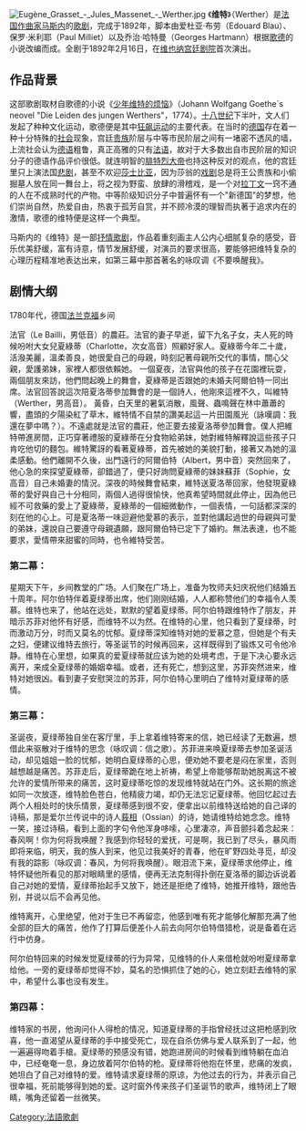 [[File:Eugène_Grasset_-_Jules_Massenet_-_Werther.jpg|thumb]]
{{for|名为维特的法国市镇|维特 (加来海峡省)}}
《'''维特'''》（Werther）是[[法国|法国]][[作曲家|作曲家]][[马斯内|马斯内]]的[[歌剧|歌剧]]，完成于1892年，脚本由爱杜亚·布劳（Edouard Blau）、保罗·米利耶（Paul Milliet）以及乔治·哈特曼（Georges Hartmann）根据[[歌德|歌德]]的小说改编而成。全剧于1892年2月16日，在[[维也纳宫廷剧院|维也纳宫廷剧院]]首次演出。

== 作品背景 ==
这部歌剧取材自歌德的小说《[[少年维特的烦恼|少年维特的烦恼]]》（Johann Wolfgang Goethe`s neovel "Die Leiden des jungen Werthers"，1774）。[[十八世纪|十八世纪]]下半叶，文人们发起了种种文化运动，歌德便是其中[[狂飙运动|狂飙运动]]的主要代表。在当时的[[德国|德国]]存在着一种十分特殊的[[社会|社会]]现象，宫廷[[贵族|贵族]]阶层与中等市民阶层之间有一堵密不透风的墙，上流社会认为[[德语|德语]]粗鲁，真正高雅的只有[[法语|法语]]，故对于大多数出自市民阶层的知识分子的德语作品评价很低。就连明智的[[腓特烈大帝|腓特烈大帝]]也持这种反对的观点，他的宫廷里只上演法国[[悲剧|悲剧]]，甚至不欢迎[[莎士比亚|莎士比亚]]，因为莎翁的[[戏剧|戏剧]]总是将王公贵族和小偷掘墓人放在同一舞台上，将之视为野蛮、放肆的滑稽戏，是一个对[[拉丁文|拉丁文]]一窍不通的人在不成熟时代的产物。中等阶级知识分子中普遍怀有一个"新德国"的梦想，他们崇尚自然，热爱自由，热衷于孤芳自赏，并不顾冷漠的理智而执著于追求内在的激情，歌德的维特便是这样一个典型。

马斯内的《维特》是一部[[抒情歌剧|抒情歌剧]]，作品着重刻画主人公内心细腻复杂的感受，音乐优美舒缓，富有诗意，情节发展舒缓，对演员的要求很高，要能够把维特复杂的心理历程精准地表达出来，如第三幕中那首著名的咏叹调《不要唤醒我》。

== 剧情大纲 ==

1780年代，德国[[法兰克福|法兰克福]]乡间

法官（Le Bailli，男低音）的農莊。法官的妻子早逝，留下九名子女，夫人死的時候吩咐大女兒夏綠蒂（Charlotte，次女高音）照顧好家人。夏綠蒂今年二十歲，活潑美麗，溫柔善良，她很愛自己的母親，時刻記著母親所交代的事情，關心父親，愛護弟妹，家裡人都很依賴她。
一個夏夜，法官與他的孩子在花園裡玩耍，兩個朋友來訪，他們問起晚上的舞會，夏綠蒂是否跟她的未婚夫阿爾伯特一同出席。法官回答說這次陪夏洛蒂參加舞會的是一個詩人，他剛來這裡不久，叫維特（Werther，男高音）。
黃昏，白天里的暑氣消散，風聲、蟲鳴聲在林中蕭蕭的響，盡頭的夕陽染紅了草木，維特情不自禁的讚美起這一片田園風光（詠嘆調：我還在夢中嗎？）。不遠處就是法官的農莊，他正要去接夏洛蒂參加舞會。僕人把維特帶進房間，正巧穿著禮服的夏綠蒂在分食物給弟妹，她對維特解釋說這些孩子只肯吃他切的麵包。維特驚訝的看著夏綠蒂，首先被她的美貌打動，接著又為她的溫柔感動。他們離開不久後，出門遠行的阿爾伯特（Albert，男中音）突然回來了，他心急的來探望夏綠蒂，卻錯過了，便只好詢問夏綠蒂的妹妹蘇菲（Sophie，女高音）自己未婚妻的情況。深夜的時候舞會結束，維特送夏洛蒂回家，他發現夏綠蒂的愛好與自己十分相同，兩個人過得很愉快，他真希望時間就此停止，因為他已經不可救藥的愛上了夏綠蒂，夏綠蒂的一個細微動作，一個表情，一句話都深深的刻在他的心上。可是夏洛蒂一味迴避他愛慕的表示，並對他講起過世的母親與可愛的弟妹，還說自己要遵守母親遺願，跟阿爾伯特已定下了婚約。無法表達，也不能要求，愛情帶來甜蜜的同時，也令維特受苦。

=== 第二幕： ===
星期天下午，乡间教堂的广场。人们聚在广场上，准备为牧师夫妇庆祝他们结婚五十周年。阿尔伯特伴着夏绿蒂出席，他们刚刚结婚，人人都称赞他们的幸福令人羡慕。维特也来了，他站在远处，默默的望着夏绿蒂。阿尔伯特跟维特作了朋友，并暗示苏菲对他怀有好感，而维特不以为然。在维特的心里，他只看到了夏绿蒂，时而激动万分，时而又莫名的忧郁。夏绿蒂深知维特对她的爱慕之意，但她是个有夫之妇，便建议维特去旅行，等圣诞节的时候再回来，这样既得到了锻炼又可令他冷静。维特在心里想，如果真的爱夏绿蒂就应该为她的处境考虑，于是下决心要永远离开，来成全夏绿蒂的婚姻幸福。或者，还有死亡，想到这里，苏菲突然进来，维特对她很凶。看到妻子安慰哭泣的苏菲，阿尔伯特心里明白了维特对夏绿蒂的感情。

=== 第三幕： ===
圣诞夜，夏绿蒂独自坐在客厅里，手上拿着维特寄来的信，她已经读了无数遍，想借此来驱散对于维特的思念（咏叹调：信之歌）。苏菲进来唤夏绿蒂去参加圣诞活动，却见姐姐一脸的忧郁，她明白夏绿蒂的心思，便劝她不要老是闷在家里，否则越想越是痛苦。苏菲走后，夏绿蒂跪在地上祈祷，希望上帝能够帮助她脱离这不被允许的爱情所带来的痛苦，这时夏绿蒂吃惊的发现维特就站在门外。这长期的旅途如同一次放逐，维特脸色苍白，他精疲力竭，却仍无法忘记夏绿蒂。他回忆起过去两个人相处时的快乐情景，夏绿蒂感到很不安，便拿出以前维特送给她的自己译的诗稿，那是爱尔兰传说中的诗人[[莪相|莪相]]（Ossian）的诗，她请维特给她念念。维特一笑，接过诗稿，看到上面的字句令他浑身哆嗦，心里凄凉，声音颤抖着念起来：春风啊！你为何将我唤醒？我感到你轻轻的爱抚，可是啊，我已到了尽头，暴风雨即将来临，明天，我的族人到来，他见过我美好的青春，他在旷野四处寻觅，却没有我的踪影（咏叹调：春风，为何将我唤醒）。眼泪流下来，夏绿蒂求他停止，维特怀疑他所看见的那对眼睛里的感情，便再无法克制得扑倒在夏洛蒂的脚边诉说着自己对她的爱情，夏绿蒂抬起手又放下，她还是拒绝了维特，她推开维特，跟他告别，并说以后不会再见他。

维特离开，心里绝望，他对于生已不再留恋，他感到唯有死才能够化解那充满了他全部的巨大的痛苦，他作了打算后便差仆人前去向阿尔伯特借猎枪，说是备着在远行中仿身。

阿尔伯特回来的时候发觉夏绿蒂的行为异常，见维特的仆人来借枪就吩咐夏绿蒂拿给他。一旁的夏绿蒂却觉得不妙，莫名的恐惧抓住了她的心，她立刻赶去维特的家中，希望什么事也没有发生。

=== 第四幕： ===
维特家的书房，他询问仆人得枪的情况，知道夏绿蒂的手指曾经抚过这把枪感到欣喜，他一直渴望从夏绿蒂的手中接受死亡，现在自杀仿佛与爱人联系到了一起，他一遍遍得吻着手槍。夏绿蒂的预感没有错，她跑进房间的时候看到维特躺在血泊中，已经奄奄一息，身边放着阿尔伯特的枪。夏绿蒂将他抱在怀里，悲痛的发疯，她坦白了自己对维特的爱。维特请求夏绿蒂的原谅，为他过去的行为，并表示自己很幸福，死前能够得到她的爱。这时窗外传来孩子们圣诞节的歌声，维特闭上了眼睛，嘴角还留着一丝微笑。

{{Authority control}}
[[Category:法語歌劇|Category:法語歌劇]]